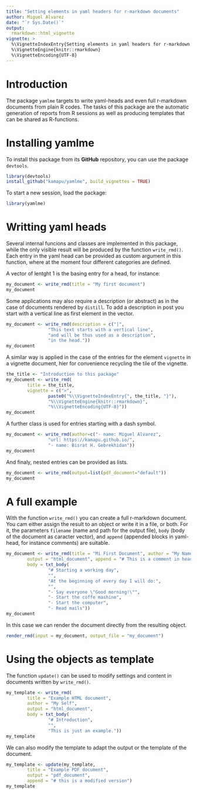 ```yaml
---
title: "Setting elements in yaml headers for r-markdown documents"
author: Miguel Alvarez
date: "`r Sys.Date()`"
output:
  rmarkdown::html_vignette
vignette: >
  %\VignetteIndexEntry{Setting elements in yaml headers for r-markdown documents}
  %\VignetteEngine{knitr::rmarkdown}
  %\VignetteEncoding{UTF-8}
---
```


# Introduction

The package `yamlme` targets to write yaml-heads and even full r-markdown
documents from plain R codes. The tasks of this package are the automatic
generation of reports from R sessions as well as producing templates that can
be shared as R-functions.

# Installing yamlme

To install this package from its **GitHub** repository, you can use
the package `devtools`.

```r
library(devtools)
install_github("kamapu/yamlme", build_vignettes = TRUE)
```

To start a new session, load the package:

```r
library(yamlme)
```

# Writting yaml heads

Several internal funcions and classes are implemented in this package, while
the only visible result will be produced by the function `write_rmd()`.
Each entry in the yaml head can be provided as custom argument in this
function, where at the moment four different categories are defined.

A vector of lentght 1 is the basing entry for a head, for instance:

```r
my_document <- write_rmd(title = "My first document")
my_document
```

Some applications may also require a description (or abstract) as in the case of
documents rendered by `distill`.
To add a description in post you start with a vertical line as first element in
the vector.

```r
my_document <- write_rmd(description = c("|",
				"This text starts with a vertical line",
				"and will be thus used as a description",
				"in the head."))
my_document
```

A similar way is applied in the case of the entries for the element `vignette`
in a vignette document, hier for convenience recycling the tile of the vignette.

```r
the_title <- "Introduction to this package"
my_document <- write_rmd(
		title = the_title,
		vignette = c(">",
				paste0("%\\VignetteIndexEntry{", the_title, "}"),
				"%\\VignetteEngine{knitr::rmarkdown}",
				"%\\VignetteEncoding{UTF-8}"))
my_document
```

A further class is used for entries starting with a dash symbol.

```r
my_document <- write_rmd(author=c("- name: Miguel Alvarez",
				"url: https://kamapu.github.io/",
				"- name: Bisrat H. Gebrekhidan"))
my_document
```

And finaly, nested entries can be provided as lists.

```r
my_document <- write_rmd(output=list(pdf_document="default"))
my_document
```

# A full example

With the function `write_rmd()` you can create a full r-markdown document. You
cam either assign the result to an object or write it in a file, or both.
For it, the parameters `filename` (name and path for the output file), `body`
(body of the document as caracter vector), and `append` (appended blocks in
yaml-head, for instance comments) are suitable.

```r
my_document <- write_rmd(title = "Mi First Document", author = "My Name",
		output = "html_document", append = "# This is a comment in head",
		body = txt_body(
				"# Starting a working day",
				"",
				"At the beginning of every day I will do:",
				"",
				"- Say everyone \"Good morning!\"",
				"- Start the coffe mashine",
				"- Start the computer",
				"- Read mails"))
my_document
```

In this case we can render the document directly from the resulting object.

```r
render_rmd(input = my_document, output_file = "my_document")
```

# Using the objects as template

The function `update()` can be used to modify settings and content in documents
written by `write_rmd()`.

```r
my_template <- write_rmd(
		title = "Example HTML document",
		author = "My Self",
		output = "html_document",
		body = txt_body(
				"# Introduction",
				"",
				"This is just an example."))
my_template
```

We can also modify the template to adapt the output or the template of the
document.

```r
my_template <- update(my_template, 
		title = "Example PDF document",
		output = "pdf_document",
		append = "# this is a modified version")
my_template
```
